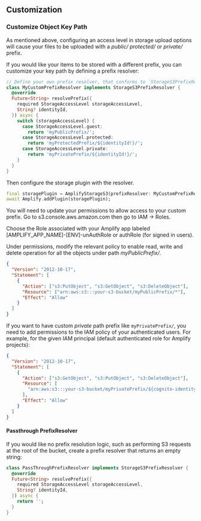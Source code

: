 ## Customization

### Customize Object Key Path

As mentioned above, configuring an access level in storage upload options will cause your files to be uploaded with a _public/_ _protected/_ or _private/_ prefix.

If you would like your items to be stored with a different prefix, you can customize your key path by defining a prefix resolver:

```dart
// Define your own prefix resolver, that conforms to `StorageS3PrefixResolver`
class MyCustomPrefixResolver implements StorageS3PrefixResolver {
  @override
  Future<String> resolvePrefix({
    required StorageAccessLevel storageAccessLevel,
    String? identityId,
  }) async {
    switch (storageAccessLevel) {
      case StorageAccessLevel.guest:
        return 'myPublicPrefix/';
      case StorageAccessLevel.protected:
        return 'myProtectedPrefix/${identityId!}/';
      case StorageAccessLevel.private:
        return 'myPrivatePrefix/${identityId!}/';
    }
  }
}
```

Then configure the storage plugin with the resolver.

```dart
final storagePlugin = AmplifyStorageS3(prefixResolver: MyCustomPrefixResolver());
await Amplify.addPlugin(storagePlugin);
```

You will need to update your permissions to allow access to your custom prefix. Go to s3.console.aws.amazon.com then go to IAM -> Roles.

Choose the Role associated with your Amplify app labeled [AMPLIFY_APP_NAME]-[ENV]-unAuthRole or authRole (for signed in users).

Under permissions, modify the relevant policy to enable read, write and delete operation for all the objects under path _myPublicPrefix/_.

```json
{
  "Version": "2012-10-17",
  "Statement": [
    {
      "Action": ["s3:PutObject", "s3:GetObject", "s3:DeleteObject"],
      "Resource": ["arn:aws:s3:::your-s3-bucket/myPublicPrefix/*"],
      "Effect": "Allow"
    }
  ]
}
```

If you want to have custom _private_ path prefix like `myPrivatePrefix/`, you need to add permissions to the IAM policy of your authenticated users. For example, for the given IAM principal (default authenticated role for Amplify projects):

```json
{
  "Version": "2012-10-17",
  "Statement": [
    {
      "Action": ["s3:GetObject", "s3:PutObject", "s3:DeleteObject"],
      "Resource": [
        "arn:aws:s3:::your-s3-bucket/myPrivatePrefix/${cognito-identity.amazonaws.com:sub}/*"
      ],
      "Effect": "Allow"
    }
  ]
}
```

#### Passthrough PrefixResolver

If you would like no prefix resolution logic, such as performing S3 requests at the root of the bucket, create a prefix resolver that returns an empty string:

```dart
class PassThroughPrefixResolver implements StorageS3PrefixResolver {
  @override
  Future<String> resolvePrefix({
    required StorageAccessLevel storageAccessLevel,
    String? identityId,
  }) async {
    return '';
  }
}
```
